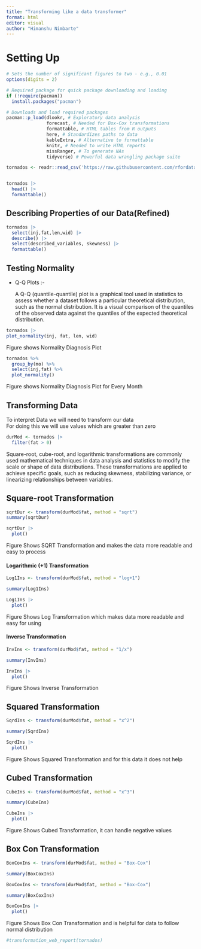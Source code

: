 ```yaml
---
title: "Transforming like a data transformer"
format: html
editor: visual
author: "Himanshu Nimbarte"
---
```


# Setting Up

```r
# Sets the number of significant figures to two - e.g., 0.01
options(digits = 2)

# Required package for quick package downloading and loading 
if (!require(pacman))  
  install.packages("pacman")

# Downloads and load required packages
pacman::p_load(dlookr, # Exploratory data analysis
               forecast, # Needed for Box-Cox transformations
               formattable, # HTML tables from R outputs
               here, # Standardizes paths to data
               kableExtra, # Alternative to formattable
               knitr, # Needed to write HTML reports
               missRanger, # To generate NAs
               tidyverse) # Powerful data wrangling package suite
```

```r
tornados <- readr::read_csv('https://raw.githubusercontent.com/rfordatascience/tidytuesday/master/data/2023/2023-05-16/tornados.csv')


tornados |>
  head() |>
  formattable()
```

## Describing Properties of our Data(Refined)

```r
tornados |>
  select(inj,fat,len,wid) |>
  describe() |>
  select(described_variables, skewness) |>
  formattable()
```

## Testing Normality

-   Q-Q Plots :-

    A Q-Q (quantile-quantile) plot is a graphical tool used in statistics to assess whether a dataset follows a particular theoretical distribution, such as the normal distribution. It is a visual comparison of the quantiles of the observed data against the quantiles of the expected theoretical distribution.

```r
tornados |>
plot_normality(inj, fat, len, wid)
```

Figure shows Normality Diagnosis Plot

```r
tornados %>%
  group_by(mo) %>%
  select(inj,fat) %>%
  plot_normality()
```

Figure shows Normality Diagnosis Plot for Every Month

## Transforming Data

To interpret Data we will need to transform our data\
For doing this we will use values which are greater than zero

```r
durMod <- tornados |>
  filter(fat > 0)
```

Square-root, cube-root, and logarithmic transformations are commonly used mathematical techniques in data analysis and statistics to modify the scale or shape of data distributions. These transformations are applied to achieve specific goals, such as reducing skewness, stabilizing variance, or linearizing relationships between variables.

## Square-root Transformation

```r
sqrtDur <- transform(durMod$fat, method = "sqrt")
summary(sqrtDur)
```

```r
sqrtDur |>
  plot()
```

Figure Shows SQRT Transformation and makes the data more readable and easy to process

#### Logarithmic (+1) Transformation

```r
Log1Ins <- transform(durMod$fat, method = "log+1") 

summary(Log1Ins)
```

```r
Log1Ins |>
  plot()
```

Figure Shows Log Transformation which makes data more readable and easy for using

#### Inverse Transformation

```r
InvIns <- transform(durMod$fat, method = "1/x") 

summary(InvIns)
```

```r
InvIns |>
  plot()
```

Figure Shows Inverse Transformation

## Squared Transformation

```r
SqrdIns <- transform(durMod$fat, method = "x^2") 

summary(SqrdIns)
```

```r
SqrdIns |>
  plot()
```

Figure Shows Squared Transformation and for this data it does not help

## Cubed Transformation

```r
CubeIns <- transform(durMod$fat, method = "x^3") 

summary(CubeIns)
```

```r
CubeIns |>
  plot()
```

Figure Shows Cubed Transformation, it can handle negative values

## Box Con Transformation

```r
BoxCoxIns <- transform(durMod$fat, method = "Box-Cox") 

summary(BoxCoxIns)
```

```r
BoxCoxIns <- transform(durMod$fat, method = "Box-Cox") 

summary(BoxCoxIns)
```

```r
BoxCoxIns |>
  plot()
```

Figure Shows Box Con Transformation and is helpful for data to follow normal distribution

```r
#transformation_web_report(tornados)
```

